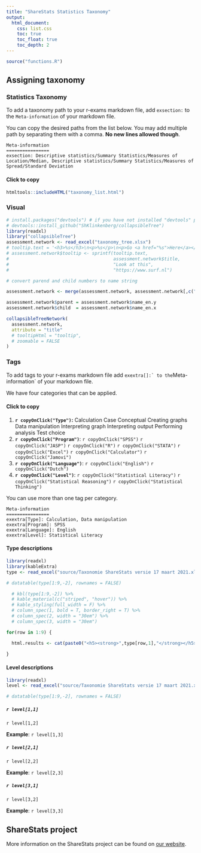 ```yaml
---
title: "ShareStats Statistics Taxonomy"
output:
  html_document:
    css: list.css
    toc: true
    toc_float: true
    toc_depth: 2
---
```


<script src="copyText.js"></script>

```r
source("functions.R")
```


## Assigning taxonomy {.tabset}

### Statistics Taxonomy

To add a taxonomy path to your r-exams markdown file, add `exsection:` to the `Meta-information` of your markdown file.

You can copy the desired paths from the list below. You may add multiple path by separating them with a comma. **No new lines allowed though**.

```{}
Meta-information
================
exsection: Descriptive statistics/Summary Statistics/Measures of Location/Median, Descriptive statistics/Summary Statistics/Measures of Spread/Standard Deviation
```

#### Click to copy

```r
htmltools::includeHTML("taxonomy_list.html")
```

### Visual

```r
# install.packages("devtools") # if you have not installed "devtools" package
# devtools::install_github("ShKlinkenberg/collapsibleTree")
library(readxl)
library("collapsibleTree")
assessment.network <- read_excel("taxonomy_tree.xlsx")
# tooltip.text = '<h3>%s</h3>\n<p>%s</p>\n<p>Go <a href="%s">Here</a></p>'
# assessment.network$tooltip <- sprintf(tooltip.text, 
#                                       assessment.network$title, 
#                                       "Look at this", 
#                                       "https://www.surf.nl")

# convert parend and child numbers to name string

assessment.network <- merge(assessment.network, assessment.network[,c("child", "name_en")], by.x = "parent", by.y = "child", all.x = TRUE)

assessment.network$parent = assessment.network$name_en.y
assessment.network$child  = assessment.network$name_en.x

collapsibleTreeNetwork(
  assessment.network,
  attribute = "title"
  # tooltipHtml = "tooltip",
  # zoomable = FALSE
)
```

### Tags

To add tags to your r-exams markdown file add ```exextra[]:` to the ```Meta-information` of your markdown file.

We have four categories that can be applied.

#### Click to copy

<ol class="bullet">
<li><strong>`r copyOnClick("Type")`:</strong>
<span id="calc"  class="tag" onclick="copy_data(calc)">Calculation</span>
<span id="cas1"  class="tag" onclick="copy_data(cas1)">Case</span>
<span id="conc"  class="tag" onclick="copy_data(conc)">Conceptual</span>
<span id="crg"   class="tag" onclick="copy_data(crg)">Creating graphs</span>
<span id="dat"   class="tag" onclick="copy_data(dat)">Data manipulation</span>
<span id="intgr" class="tag" onclick="copy_data(intgr)">Interpreting graph</span>
<span id="intou" class="tag" onclick="copy_data(intou)">Interpreting output</span>
<span id="an"    class="tag" onclick="copy_data(an)">Performing analysis</span>
<span id="tch"   class="tag" onclick="copy_data(tch)">Test choice</span>
</li>
<li><strong>`r copyOnClick("Program")`</strong>:
`r copyOnClick("SPSS")`
`r copyOnClick("JASP")`
`r copyOnClick("R")`
`r copyOnClick("STATA")`
`r copyOnClick("Excel")`
`r copyOnClick("Calculator")`
`r copyOnClick("Jamovi")`
</li>
<li><strong>`r copyOnClick("Language")`</strong>:
`r copyOnClick("English")`
`r copyOnClick("Dutch")`
</li>
<li><strong>`r copyOnClick("Level")`</strong>:
`r copyOnClick("Statistical Literacy")`
`r copyOnClick("Statistical Reasoning")`
`r copyOnClick("Statistical Thinking")`
</li>
</ol>

You can use more than one tag per category.

```{}
Meta-information
================
exextra[Type]: Calculation, Data manipulation
exextra[Program]: SPSS
exextra[Language]: English
exextra[Level]: Statistical Literacy
```

#### Type descriptions

```r
library(readxl)
library(kableExtra)
type <- read_excel("source/Taxonomie ShareStats versie 17 maart 2021.xlsx", sheet = 2)

# datatable(type[1:9,-2], rownames = FALSE)

  # kbl(type[1:9,-2]) %>%
  # kable_material(c("striped", "hover")) %>%
  # kable_styling(full_width = F) %>%
  # column_spec(1, bold = T, border_right = T) %>%
  # column_spec(2, width = "30em") %>%
  # column_spec(3, width = "30em")

for(row in 1:9) {

  html.results <- cat(paste0("<h5><strong>",type[row,1],"</strong></h5><p>",type[row,3],"</p><p><strong>Example:</strong>: ", type[row,4],"</p>") )

}
```

#### Level descriptions

```r
library(readxl)
level <- read_excel("source/Taxonomie ShareStats versie 17 maart 2021.xlsx", sheet = 3)

# datatable(type[1:9,-2], rownames = FALSE)
```

<h5>`r level[1,1]`</h5>

<p>`r level[1,2]`</p>

<p><strong>Example</strong>: `r level[1,3]`</p>

<h5>`r level[2,1]`</h5>

<p>`r level[2,2]`</p>

<p><strong>Example</strong>: `r level[2,3]`</p>

<h5>`r level[3,1]`</h5>

<p>`r level[3,2]`</p>

<p><strong>Example</strong>: `r level[3,3]`</p>

## ShareStats project

More information on the ShareStats project can be found on [our website](http://www.sharestats.nl).
